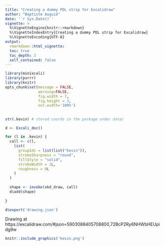 ```yaml
---
title: "Creating a dummy PDL strip for Excalidraw"
author: "Baptiste Auguié"
date: '`r Sys.Date()`'
vignette: >
  %\VignetteEngine{knitr::rmarkdown}
  %\VignetteIndexEntry{Creating a dummy PDL strip for Excalidraw}
  %\VignetteEncoding{UTF-8}
output:
  rmarkdown::html_vignette:
  toc: true
  toc_depth: 3
  self_contained: false
---
```


```r
library(minixcali)
library(purrr)
library(knitr)
opts_chunk$set(message = FALSE, 
               warning=FALSE,
               fig.width = 7,
               fig.height = 3, 
               out.width='100%')
```

## 


```r
str(.kevin) # stored coords in the package under data/

d <- Excali_doc()

for (l in .kevin) {
  call <- c(l,
    list(
      groupIds = list(list("kevin")),
      strokeSharpness = "round",
      fillStyle = "solid",
      strokeWidth = 1L,
      roughness = 0L
    )
  )
  
  shape <- invoke(xkd_draw, call)
  d$add(shape)
  
}

d$export('drawing.json')
```

Drawing at https://excalidraw.com/#json=5903088405708800,72BcP2Ry6NHWbHEUpidg9w

```r
knitr::include_graphics('kevin.png')
```


